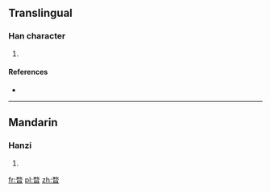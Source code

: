 ==Translingual==

===Han character===
{{Han char|rn=72|rad=日|as=09|sn=13|four=|canj=弓大日 (NKA)}}

# {{defn|Han|sort=日09}}

====References====
* {{Han ref|kx=0498.160|dkj=14054|dj=0866.130|hdz=21528.020|uh=6693|ud=26259}}

----

==Mandarin==

===Hanzi===
{{cmn-hanzi|pin=[[mào]] ([[mao4]])|wg=mao<sup>4</sup>}}

# {{defn|Mandarin|sort=日09}}

[[fr:暓]]
[[pl:暓]]
[[zh:暓]]